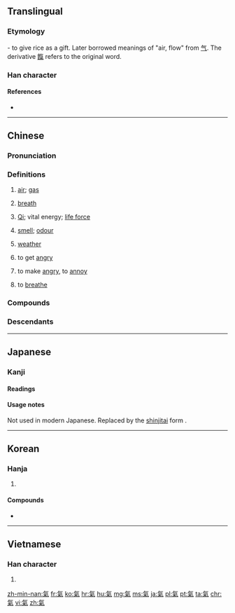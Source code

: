 {{also|气|気|炁}}
==Translingual==
{{Han simplified forms|氣|気|气}}

===Etymology===
{{Han compound|气|米|c1=p|c2=s|t2=rice|ls=psc}} - to give rice as a gift. Later borrowed meanings of "air, flow" from [[气]]. The derivative [[餼]] refers to the original word.

===Han character===
{{Han char|rn=84|rad=气|as=06|sn=10|four=80917|canj=ONFD|ids=⿹气米}}

====References====
* {{Han ref|kx=0599.120|dkj=17059|dj=0990.260|hdz=32011.140|uh=6C23|ud=27683|bh=AEF0|bd=44784}}

----

==Chinese==
{{zh-forms|s=气}}

===Pronunciation===
{{zh-pron
|m=qì
|ma=Zh-qì.ogg
|c=hei3
|h=pfs=hi
|md=ké
|mn=khì/khùi
|mn_note=khùi - vernacular, khì - literary
|w=2qi
|mc=y
|oc=y
|cat=n,v
}}

===Definitions===
{{zh-hanzi}}

# [[air]]; [[gas]]
#: {{zh-l|天然氣|natural gas}}
#: {{zh-usex|出去 透 透氣！|Go out to breathe fresh '''air'''!}}
#: {{zh-usex|輪胎 漏 '''氣''' 了。|The tire leaks '''air'''.}}
# [[breath]]
#: {{zh-usex|喘不過'''氣''' 來|to be out of '''breath'''}}
#: {{zh-usex|我 會 戰鬥 到 最后 一 口 '''氣'''。|I will fight to my last '''breath'''.}}
# {{cx|Chinese philosophy|lang=zh}} [[qi|Qi]]; vital energy; [[life force]]
# [[smell]]; [[odour]]
#: {{zh-l|氣味|smell}}
#: {{zh-usex|把 廚炊 的 煙火 '''氣''' 從 衣服 上 去掉 是 很 難 的。|It is difficult to remove the '''smell''' of cooking from clothes.}}
# [[weather]]
#: {{zh-l|天氣|weather}}
# to get [[angry]]
#: {{zh-l|生氣|to get angry}}
# to make [[angry]], to [[annoy]]
#: {{zh-usex|別 '''氣''' 我！|Don't '''annoy''' me!}}
# to [[breathe]]

===Compounds===
{{der5
| {{zh-l|氣昂昂/气昂昂}}
| {{zh-l|氣泵/气泵}}
| {{zh-l|氣不打一處來/气不打一处来}}
| {{zh-l|氣不忿兒/气不忿儿}}
| {{zh-l|氣不公/气不公}}
| {{zh-l|氣不過/气不过}}
| {{zh-l|氣不平/气不平}}
| {{zh-l|氣沖沖/气冲冲}}
| {{zh-l|氣沖牛鬥/气冲牛斗}}
| {{zh-l|氣沖鬥牛/气冲斗牛}}
| {{zh-l|氣沖霄漢/气冲霄汉}}
| {{zh-l|氣喘/气喘}}
| {{zh-l|氣喘喘/气喘喘}}
| {{zh-l|氣喘吁吁/气喘吁吁}}
| {{zh-l|氣窗/气窗}}
| {{zh-l|氣錘/气锤}}
| {{zh-l|氣粗/气粗}}
| {{zh-l|氣墊/气垫}}
| {{zh-l|氣墊船/气垫船}}
| {{zh-l|氣度/气度}}
| {{zh-l|氣短/气短}}
| {{zh-l|氣閥/气阀}}
| {{zh-l|氣氛/气氛}}
| {{zh-l|氣忿忿/气忿忿}}
| {{zh-l|氣憤/气愤}}
| {{zh-l|氣概/气概}}
| {{zh-l|氣割/气割}}
| {{zh-l|氣功/气功}}
| {{zh-l|氣鼓鼓/气鼓鼓}}
| {{zh-l|氣管/气管}}
| {{zh-l|氣管炎/气管炎}}
| {{zh-l|氣貫長虹/气贯长虹}}
| {{zh-l|氣鍋/气锅}}
| {{zh-l|氣焊/气焊}}
| {{zh-l|氣哼哼/气哼哼}}
| {{zh-l|氣候/气候}}
| {{zh-l|氣呼呼/气呼呼}}
| {{zh-l|氣化/气化}}
| {{zh-l|氣話/气话}}
| {{zh-l|氣火/气火}}
| {{zh-l|氣急/气急}}
| {{zh-l|氣急敗壞/气急败坏}}
| {{zh-l|氣節/气节}}
| {{zh-l|氣井/气井}}
| {{zh-l|氣撅撅/气撅撅}}
| {{zh-l|氣絕/气绝}}
| {{zh-l|氣厥/气厥}}
| {{zh-l|氣孔/气孔}}
| {{zh-l|氣浪/气浪}}
| {{zh-l|氣類/气类}}
| {{zh-l|氣力/气力}}
| {{zh-l|氣量/气量}}
| {{zh-l|氣流/气流}}
| {{zh-l|氣脈/气脉}}
| {{zh-l|氣門/气门}}
| {{zh-l|氣門心/气门心}}
| {{zh-l|氣悶/气闷}}
| {{zh-l|氣囊/气囊}}
| {{zh-l|氣囔囔/气囔囔}}
| {{zh-l|氣惱/气恼}}
| {{zh-l|氣餒/气馁}}
| {{zh-l|氣逆/气逆}}
| {{zh-l|氣派/气派}}
| {{zh-l|氣泡/气泡}}
| {{zh-l|氣魄/气魄}}
| {{zh-l|氣槍/气枪}}
| {{zh-l|氣球/气球}}
| {{zh-l|氣兒不打一處來/气儿不打一处来}}
| {{zh-l|氣兒不順/气儿不顺}}
| {{zh-l|氣人/气人}}
| {{zh-l|氣嗓/气嗓}}
| {{zh-l|氣色/气色}}
| {{zh-l|氣盛/气盛}}
| {{zh-l|氣勢/气势}}
| {{zh-l|氣勢磅礴/气势磅礴}}
| {{zh-l|氣勢洶洶/气势汹汹}}
| {{zh-l|氣數/气数}}
| {{zh-l|氣態/气态}}
| {{zh-l|氣體/气体}}
| {{zh-l|氣田/气田}}
| {{zh-l|氣筒/气筒}}
| {{zh-l|氣頭上/气头上}}
| {{zh-l|氣團/气团}}
| {{zh-l|氣吞山河/气吞山河}}
| {{zh-l|氣味/气味}}
| {{zh-l|氣溫/气温}}
| {{zh-l|氣息/气息}}
| {{zh-l|氣息奄奄/气息奄奄}}
| {{zh-l|氣象/气象}}
| {{zh-l|氣象臺/气象台}}
| {{zh-l|氣象萬千/气象万千}}
| {{zh-l|氣象學/气象学}}
| {{zh-l|氣象站/气象站}}
| {{zh-l|氣性/气性}}
| {{zh-l|氣洶洶/气汹汹}}
| {{zh-l|氣胸/气胸}}
| {{zh-l|氣咻咻/气咻咻}}
| {{zh-l|氣籲籲/气吁吁}}
| {{zh-l|氣虛/气虚}}
| {{zh-l|氣壓/气压}}
| {{zh-l|氣壓表/气压表}}
| {{zh-l|氣眼/气眼}}
| {{zh-l|氣焰/气焰}}
| {{zh-l|氣宇/气宇}}
| {{zh-l|氣運/气运}}
| {{zh-l|氣韻/气韵}}
| {{zh-l|氣質/气质}}
| {{zh-l|氣壯山河/气壮山河}}
}}

===Descendants===
{{Sinoxenic-word|氣|s=気|き|기|khí}}

{{zh-cat|Elementary|Intermediate}}

----

==Japanese==

===Kanji===
{{ja-kanji|grade=|rs=气06|style=ky|shin=気}}

====Readings====
{{ja-readings
|goon=[[け]] (ke)
|kanon=[[き]] (ki)
|kun={{qualifier|rare}} [[いき]] (iki)
}}

====Usage notes====
Not used in modern Japanese.  Replaced by the [[新字体#Japanese|shinjitai]] form {{m|ja|気}}.

----

==Korean==

===Hanja===
{{ko-hanja|hangeul=기|eumhun=|mr=ki|y=ki}}

# {{defn|lang=ko|sort=气06}}

====Compounds====
* {{l|ko|感氣|tr=[[감기]], gamgi}}
----

==Vietnamese==

===Han character===
{{vi-hantu|[[khí]]|rs=气06}}

# {{defn|lang=vi|sort=气06}}

[[zh-min-nan:氣]]
[[fr:氣]]
[[ko:氣]]
[[hr:氣]]
[[hu:氣]]
[[mg:氣]]
[[ms:氣]]
[[ja:氣]]
[[pl:氣]]
[[pt:氣]]
[[ta:氣]]
[[chr:氣]]
[[vi:氣]]
[[zh:氣]]